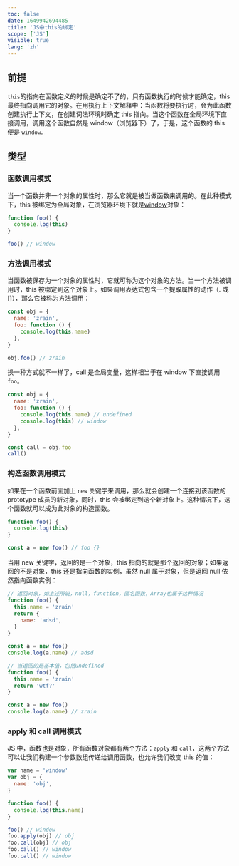 ```yaml
---
toc: false
date: 1649942694485
title: 'JS中this的绑定'
scope: ['JS']
visible: true
lang: 'zh'
---
```


## 前提

`this`的指向在函数定义的时候是确定不了的，只有函数执行的时候才能确定，this 最终指向调用它的对象。在用执行上下文解释中：当函数将要执行时，会为此函数创建执行上下文，在创建词法环境时确定 this 指向。当这个函数在全局环境下直接调用，调用这个函数自然是 window（浏览器下）了，于是，这个函数的 this 便是 `window`。

## 类型

### 函数调用模式

当一个函数并非一个对象的属性时，那么它就是被当做函数来调用的。在此种模式下，this 被绑定为全局对象，在浏览器环境下就是[window](https://developer.mozilla.org/zh-CN/docs/Web/API/Window/window)对象：

```js
function foo() {
  console.log(this)
}

foo() // window
```

### 方法调用模式

当函数被保存为一个对象的属性时，它就可称为这个对象的方法。当一个方法被调用时，this 被绑定到这个对象上。如果调用表达式包含一个提取属性的动作（. 或 []），那么它被称为方法调用：

```js
const obj = {
  name: 'zrain',
  foo: function () {
    console.log(this.name)
  },
}

obj.foo() // zrain
```

换一种方式就不一样了，call 是全局变量，这样相当于在 window 下直接调用`foo`。

```js
const obj = {
  name: 'zrain',
  foo: function () {
    console.log(this.name) // undefined
    console.log(this) // window
  },
}

const call = obj.foo
call()
```

### 构造函数调用模式

如果在一个函数前面加上 `new` 关键字来调用，那么就会创建一个连接到该函数的 prototype 成员的新对象，同时，this 会被绑定到这个新对象上。这种情况下，这个函数就可以成为此对象的构造函数。

```js
function foo() {
  console.log(this)
}

const a = new foo() // foo {}
```

当用 new 关键字，返回的是一个对象，this 指向的就是那个返回的对象；如果返回的不是对象，this 还是指向函数的实例，虽然 null 属于对象，但是返回 null 依然指向函数实例：

```js
// 返回对象，如上述所说，null，function，匿名函数，Array也属于这种情况
function foo() {
  this.name = 'zrain'
  return {
    name: 'adsd',
  }
}

const a = new foo()
console.log(a.name) // adsd

// 当返回的是基本值，包括undefined
function foo() {
  this.name = 'zrain'
  return 'wtf?'
}

const a = new foo()
console.log(a.name) // zrain
```

### apply 和 call 调用模式

JS 中，函数也是对象，所有函数对象都有两个方法：`apply` 和 `call`，这两个方法可以让我们构建一个参数数组传递给调用函数，也允许我们改变 this 的值：

```js
var name = 'window'
var obj = {
  name: 'obj',
}

function foo() {
  console.log(this.name)
}

foo() // window
foo.apply(obj) // obj
foo.call(obj) // obj
foo.call() // window
foo.call() // window
```
